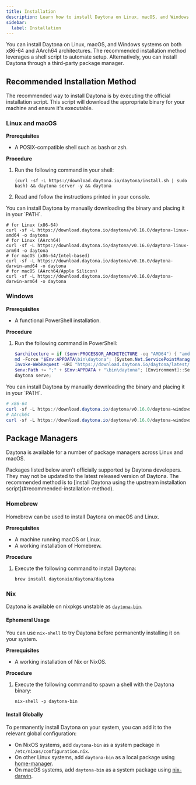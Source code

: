 ```yaml
---
title: Installation
description: Learn how to install Daytona on Linux, macOS, and Windows.
sidebar:
  label: Installation
---
```


You can install Daytona on Linux, macOS, and Windows systems on both x86-64 and AArch64 architectures.
The recommended installation method leverages a shell script to automate setup.
Alternatively, you can install Daytona through a third-party package manager.

## Recommended Installation Method
The recommended way to install Daytona is by executing the official installation script.
This script will download the appropriate binary for your machine and ensure it's executable.

### Linux and macOS
__Prerequisites__
*   A POSIX-compatible shell such as bash or zsh.

__Procedure__

1.  Run the following command in your shell:
    ```shell
    (curl -sf -L https://download.daytona.io/daytona/install.sh | sudo bash) && daytona server -y && daytona
    ```
2.  Read and follow the instructions printed in your console.

<Aside type="note">
You can install Daytona by manually downloading the binary and placing it in your `PATH`.

```shell
# for Linux (x86-64)
curl -sf -L https://download.daytona.io/daytona/v0.16.0/daytona-linux-amd64 -o daytona
# for Linux (AArch64)
curl -sf -L https://download.daytona.io/daytona/v0.16.0/daytona-linux-arm64 -o daytona
# for macOS (x86-64/Intel-based)
curl -sf -L https://download.daytona.io/daytona/v0.16.0/daytona-darwin-amd64 -o daytona
# for macOS (AArch64/Apple Silicon)
curl -sf -L https://download.daytona.io/daytona/v0.16.0/daytona-darwin-arm64 -o daytona
```
</Aside>

### Windows
__Prerequisites__
*    A functional PowerShell installation.

__Procedure__
1.  Run the following command in PowerShell:
    ```powershell
    $architecture = if ($env:PROCESSOR_ARCHITECTURE -eq "AMD64") { "amd64" } else { "arm64" }
    md -Force "$Env:APPDATA\bin\daytona"; [System.Net.ServicePointManager]::SecurityProtocol = [System.Net.SecurityProtocolType]'Tls,Tls11,Tls12';
    Invoke-WebRequest -URI "https://download.daytona.io/daytona/latest/daytona-windows-$architecture.exe" -OutFile "$Env:APPDATA\bin\daytona\daytona.exe";
    $env:Path += ";" + $Env:APPDATA + "\bin\daytona"; [Environment]::SetEnvironmentVariable("Path", $env:Path, [System.EnvironmentVariableTarget]::User);
    daytona serve;
    ```

<Aside type="note">
You can install Daytona by manually downloading the binary and placing it in your `PATH`.

```powershell
# x86-64
curl -sf -L https://download.daytona.io/daytona/v0.16.0/daytona-windows-amd64.exe -o daytona
# AArch64
curl -sf -L https://download.daytona.io/daytona/v0.16.0/daytona-windows-arm64.exe -o daytona
```
</Aside>

## Package Managers
Daytona is available for a number of package managers across Linux and macOS.

<Aside type="note">
Packages listed below aren't officially supported by Daytona developers.
They may not be updated to the latest released version of Daytona.
The recommended method is to [install Daytona using the upstream installation script](#recommended-installation-method).
</Aside>

### Homebrew
Homebrew can be used to install Daytona on macOS and Linux.

__Prerequisites__
* A machine running macOS or Linux.
* A working installation of Homebrew.

__Procedure__
1.  Execute the following command to install Daytona:
    ```shell
    brew install daytonaio/daytona/daytona
    ```

### Nix
Daytona is available on nixpkgs unstable as [`daytona-bin`](https://search.nixos.org/packages?channel=unstable&show=daytona-bin).

#### Ephemeral Usage
You can use `nix-shell` to try Daytona before permanently installing it on your system.

__Prerequisites__
*   A working installation of Nix or NixOS.

__Procedure__
1.  Execute the following command to spawn a shell with the Daytona binary:
    ```shell
    nix-shell -p daytona-bin
    ```

#### Install Globally
To permanently install Daytona on your system, you can add it to the relevant global configuration:

* On NixOS systems, add `daytona-bin` as a system package in `/etc/nixos/configuration.nix`.
* On other Linux systems, add `daytona-bin` as a local package using [home-manager](https://github.com/nix-community/home-manager).
* On macOS systems, add `daytona-bin` as a system package using [nix-darwin](https://github.com/LnL7/nix-darwin).